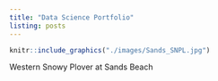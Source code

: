 ```yaml
---
title: "Data Science Portfolio"  
listing: posts 
---
```


```r
knitr::include_graphics("./images/Sands_SNPL.jpg")
```

Western Snowy Plover at Sands Beach